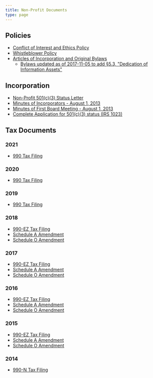 ```yaml
---
title: Non-Profit Documents
type: page
---
```


## Policies

 - [Conflict of Interest and Ethics Policy][conflict]
 - [Whistleblower Policy][whistle]
 - [Articles of Incorporation and Original Bylaws][bylaws]
    - [Bylaws updated as of 2017-11-05 to add §5.3, "Dedication of Information Assets"][bylaws2]

[conflict]: /pdf/policies/005-COI_and_Ethics_policy.pdf
[whistle]: /pdf/policies/Whistleblower-Policy.pdf
[bylaws]: /pdf/incorporation/Articles_of_Incorporation_and_Bylaws.pdf
[bylaws2]: /pdf/policies/bylaws-amended-2017-11-05.pdf


## Incorporation

-   [Non-Profit 501(c)(3) Status Letter][status]
-   [Minutes of Incorporators - August 1, 2013][minutes1]
-   [Minutes of First Board Meeting - August 1, 2013][minutes2]
-   [Complete Application for 501(c)(3) status (IRS 1023)][app]
    
[status]: /pdf/incorporation/006-non-profit-status-letter-redacted.pdf
[minutes1]: /pdf/incorporation/003-minutes_incorporators.pdf
[minutes2]: /pdf/incorporation/004-mins_1st_bd_mtg-signed.pdf
[app]: /pdf/incorporation/irs-1023-free-law-project.pdf


## Tax Documents

### 2021
 - [990 Tax Filing][tax-2021]

### 2020
 - [990 Tax Filing][tax-2020]

### 2019
 - [990 Tax Filing][tax-2019]

### 2018
 - [990-EZ Tax Filing][tax-2018] 
 - [Schedule A Amendment][schedule-a-2018]
 - [Schedule O Amendment][schedule-o-2018]

### 2017
- [990-EZ Tax Filing][tax-2017]
- [Schedule A Amendment][schedule-a-2017]
- [Schedule O Amendment][schedule-o-2017]

### 2016
- [990-EZ Tax Filing][tax-2016]
- [Schedule A Amendment][schedule-a-2016]
- [Schedule O Amendment][schedule-o-2016]

### 2015
- [990-EZ Tax Filing][tax-2015]
- [Schedule A Amendment][schedule-a-2015]
- [Schedule O Amendment][schedule-o-2015]

### 2014
 - [990-N Tax Filing][tax-2014]

[schedule-a-2018]: /pdf/taxes/2018-990-EZ-schedule-a-amended.pdf
[schedule-a-2017]: /pdf/taxes/2017-990-EZ-schedule-a-amended.pdf
[schedule-a-2016]: /pdf/taxes/2016-990-EZ-schedule-a-amended.pdf
[schedule-a-2015]: /pdf/taxes/2015-990-EZ-schedule-a-amended.pdf
[schedule-o-2018]: /pdf/taxes/2018-990-EZ-schedule-o-amended.pdf
[schedule-o-2017]: /pdf/taxes/2017-990-EZ-schedule-o-amended.pdf
[schedule-o-2016]: /pdf/taxes/2016-990-EZ-schedule-o-amended.pdf
[schedule-o-2015]: /pdf/taxes/2015-990-EZ-schedule-o-amended.pdf
[tax-2019]: /pdf/taxes/2019-990.pdf
[tax-2018]: /pdf/taxes/2018-990-EZ.pdf
[tax-2017]: /pdf/taxes/2017-990-EZ.pdf
[tax-2016]: /pdf/taxes/2016-990-EZ.pdf
[tax-2015]: /pdf/taxes/2015-990-EZ.pdf
[tax-2014]: /pdf/taxes/2014-990-N.pdf
[tax-2020]: /pdf/taxes/2020-990.pdf
[tax-2021]: /pdf/taxes/2021-990.pdf
